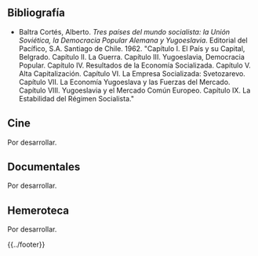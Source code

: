 <noinclude>{{header|1=Yugoslavia}}</noinclude>

== Bibliografía ==

* Baltra Cortés, Alberto. ''Tres países del mundo socialista: la Unión Soviética, la Democracia Popular Alemana y Yugoeslavia''. Editorial del Pacífico, S.A. Santiago de Chile. 1962. "Capítulo I. El País y su Capital, Belgrado. Capítulo II. La Guerra. Capítulo III. Yugoeslavia, Democracia Popular. Capítulo IV. Resultados de la Economía Socializada. Capítulo V. Alta Capitalización. Capítulo VI. La Empresa Socializada: Svetozarevo. Capítulo VII. La Economía Yugoeslava y las Fuerzas del Mercado. Capítulo VIII. Yugoeslavia y el Mercado Común Europeo. Capítulo IX. La Estabilidad del Régimen Socialista."

== Cine ==

Por desarrollar.

== Documentales ==

Por desarrollar.

== Hemeroteca ==

Por desarrollar.

<noinclude>{{../footer}}</noinclude>
